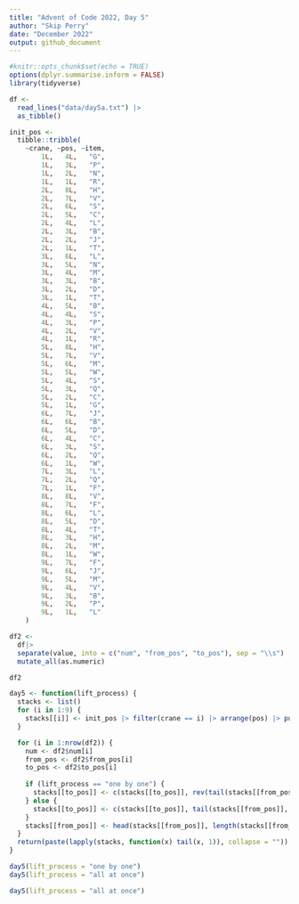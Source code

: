 ```yaml
---
title: "Advent of Code 2022, Day 5"
author: "Skip Perry"
date: "December 2022"
output: github_document
---
```


```r
#knitr::opts_chunk$set(echo = TRUE)
options(dplyr.summarise.inform = FALSE)
library(tidyverse)
```

```r
df <- 
  read_lines("data/day5a.txt") |> 
  as_tibble()

init_pos <- 
  tibble::tribble(
    ~crane, ~pos, ~item,
        1L,   4L,   "G",
        1L,   3L,   "P",
        1L,   2L,   "N",
        1L,   1L,   "R",
        2L,   8L,   "H",
        2L,   7L,   "V",
        2L,   6L,   "S",
        2L,   5L,   "C",
        2L,   4L,   "L",
        2L,   3L,   "B",
        2L,   2L,   "J",
        2L,   1L,   "T",
        3L,   6L,   "L",
        3L,   5L,   "N",
        3L,   4L,   "M",
        3L,   3L,   "B",
        3L,   2L,   "D",
        3L,   1L,   "T",
        4L,   5L,   "B",
        4L,   4L,   "S",
        4L,   3L,   "P",
        4L,   2L,   "V",
        4L,   1L,   "R",
        5L,   8L,   "H",
        5L,   7L,   "V",
        5L,   6L,   "M",
        5L,   5L,   "W",
        5L,   4L,   "S",
        5L,   3L,   "Q",
        5L,   2L,   "C",
        5L,   1L,   "G",
        6L,   7L,   "J",
        6L,   6L,   "B",
        6L,   5L,   "D",
        6L,   4L,   "C",
        6L,   3L,   "S",
        6L,   2L,   "Q",
        6L,   1L,   "W",
        7L,   3L,   "L",
        7L,   2L,   "Q",
        7L,   1L,   "F",
        8L,   8L,   "V",
        8L,   7L,   "F",
        8L,   6L,   "L",
        8L,   5L,   "D",
        8L,   4L,   "T",
        8L,   3L,   "H",
        8L,   2L,   "M",
        8L,   1L,   "W",
        9L,   7L,   "F",
        9L,   6L,   "J",
        9L,   5L,   "M",
        9L,   4L,   "V",
        9L,   3L,   "B",
        9L,   2L,   "P",
        9L,   1L,   "L"
    )

```

```r
df2 <- 
  df|> 
  separate(value, into = c("num", "from_pos", "to_pos"), sep = "\\s") |> 
  mutate_all(as.numeric)

df2
```

```r
day5 <- function(lift_process) {
  stacks <- list()
  for (i in 1:9) {
    stacks[[i]] <- init_pos |> filter(crane == i) |> arrange(pos) |> pull(item)
  }

  for (i in 1:nrow(df2)) {
    num <- df2$num[i]
    from_pos <- df2$from_pos[i]
    to_pos <- df2$to_pos[i]
  
    if (lift_process == "one by one") {
      stacks[[to_pos]] <- c(stacks[[to_pos]], rev(tail(stacks[[from_pos]], num)))
    } else {
      stacks[[to_pos]] <- c(stacks[[to_pos]], tail(stacks[[from_pos]], num))
    }
    stacks[[from_pos]] <- head(stacks[[from_pos]], length(stacks[[from_pos]]) - num)
  }
  return(paste(lapply(stacks, function(x) tail(x, 1)), collapse = ""))
}
```

```r
day5(lift_process = "one by one")
day5(lift_process = "all at once")
```

```r
day5(lift_process = "all at once")

```

